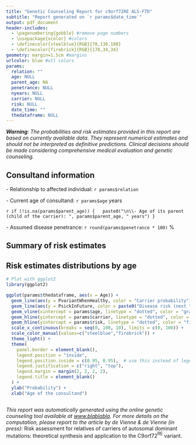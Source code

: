 ```yaml
---
title: "Genetic Counseling Report for c9orf72RE ALS-FTD"
subtitle: "Report generated on `r params$date_time`"
output: pdf_document
header-includes:
  - \pagenumbering{gobble} #remove page numbers
  - \usepackage{xcolor} #colors
  - \definecolor{steelblue}{RGB}{70,130,180}
  - \definecolor{firebrick}{RGB}{178,34,34}
geometry: margin=1.5cm #margins
urlcolor: blue #utl colors
params:
  relation: ""
  age: NULL
  parent_age: NA
  penetrance: NULL
  nyears: NULL
  carrier: NULL
  risk: NULL
  date_time: ""
  thedataframe: NULL
---
```


***Warning**: The probabilities and risk estimates provided in this report are based on currently available data. They represent numerical estimates and should not be interpreted as definitive predictions. Clinical decisions should be made considering comprehensive medical evaluation and genetic counseling.*


## Consultand information

\- Relationship to affected individual: `r params$relation`

\- Current age of consultand: `r params$age` years

`r if (!is.na(params$parent_age)) {
  paste0("\n\\- Age of its parent (child of the carrier): ", params$parent_age, " years")
}`

\- Assumed disease penetrance: `r round(params$penetrance * 100)` \%


## Summary of risk estimates

\noindent\fbox{%
  \parbox{\textwidth}{%
    - Estimated probability of carrying the c9orf72RE mutation: \textcolor{steelblue}{\textbf{`r round(params$carrier, 3)`}}\\
    - Estimated probability of developing the disease in the next \textbf{`r params$nyears`} years: \textcolor{firebrick}{\textbf{`r round(params$risk, 3)`}}
  }%
}


## Risk estimates distributions by age


```r

# Plot with ggplot2
library(ggplot2)

ggplot(params$thedataframe, aes(x = Age)) +
  geom_line(aes(y = PvariantWhenHealthy, color = "Carrier probability"), linewidth = 1) +
  geom_line(aes(y = PsickInFuture, color = paste0("Disease risk (next ", params$nyears, " years)")), linewidth = 1) +
  geom_vline(xintercept = params$age, linetype = "dotted", color = "gray40", linewidth=0.6) +
  geom_hline(yintercept = params$carrier, linetype = "dotted", color = "steelblue", linewidth=0.6) +
  geom_hline(yintercept = params$risk, linetype = "dotted", color = "firebrick", linewidth=0.6) + 
  scale_x_continuous(breaks = seq(0, 100, 10), limits = c(0, 100)) +
  scale_color_manual(values=c("steelblue","firebrick")) +
  theme_light() +
  theme(
    panel.border = element_blank(),
    legend.position = "inside",
    legend.position.inside = c(0.95, 0.95),  # use this instead of legend.position
    legend.justification = c("right", "top"),
    legend.margin = margin(2, 2, 2, 2),
    legend.title = element_blank()
  ) +
  ylab("Probability") + 
  xlab("Age of the consultand")



```


*This report was automatically generated using the online genetic counseling tool available at [www.blablabla](www.rstudio.com). For more details on the computation, please report to the article by de Vienne & de Vienne (in press):* Risk assessment for relatives of carriers of autosomal dominant mutations: theoretical synthesis and application to the C9orf72$^\text{RE}$ variant.


